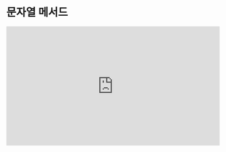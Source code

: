 # 문자열 메서드

<iframe
  loading="lazy"
  width="560"
  height="315"
  className="youtube" src="https://www.youtube.com/embed/D4xUOyss96k"
  title="YouTube video player"
  frameBorder="0"
  allow="accelerometer; autoplay; clipboard-write; encrypted-media; gyroscope; picture-in-picture"
/>

<iframe
  loading="lazy"
  width="560"
  height="315"
  className="youtube" src="https://www.youtube.com/embed/4_uGNu9IlCU"
  title="YouTube video player"
  frameBorder="0"
  allow="accelerometer; autoplay; clipboard-write; encrypted-media; gyroscope; picture-in-picture"
/>

## 문자열 메서드란?

메서드란 특정 객체에 정의된 함수를 호출하는 것을 뜻합니다.

즉, 문자열이라는 객체에 미리 만들어진 기능들을 사용한다는 뜻입니다.

예: 뒤집기, 다 대문자로 만들기 등...

## 문자의 대소문자 메서드

파이썬에서 대문자를 소문자로, 소문자를 대문자로 바꿀 수 있는 방법이 있습니다.

`title()`은 책 제목 형식(책 제목 형식은 첫 번째 단어의 첫 번째 알파벳이 대문자인 형태)으로 바꿉니다.

`upper()`은 모든 알파벳을 대문자로 전환합니다.

`lower()`은 모든 알파벳을 소문자로 전환합니다.

`casefold()`는 모든 알파벳을 소문자로 전환합니다. `lower()`와 조금 달리 영어가 아닌 문자도 소문자로 전환합니다.

`isupper()`은 모든 알파벳이 대문자인지 알려줍니다.

`islower()`은 모든 알파벳이 소문자인지 알려줍니다.

`istitle()`은 책 제목 형식인지 알려주는 역할을 합니다.

<iframe
  loading="lazy"
  title="Python Playground"
  src="https://trinket.io/embed/python3/75c4671dd7"
  height="400"
/>

## 문자에 대한 정보 구하는 메서드

| 메서드         | 설명                                     |
| :------------- | :--------------------------------------- |
| isalnum()      | 문자가 알파벳과 숫자로만 이루어져 있는지 |
| isalpha()      | 문자가 알파벳으로만 되어있는지           |
| isdecimal()    | 숫자(0~9)로만 이루어져 있는지            |
| isdigit()      | 숫자로만 이루어져 있는지                 |
| isidentifier() | 변수 이름 규칙과 일치하는지              |
| isnumeric()    | 정수로만 이루어져 있는지                 |
| isprintable()  | 출력하는 것이 가능한지                   |
| isspace()      | 스페이스(공백)로만 이루어져 있는지       |

<iframe
  loading="lazy"
  title="Python Playground"
  src="https://trinket.io/embed/python/9da1796e91"
  height="400"
/>

## `len()`

가끔 파이썬에서 문자의 길이를 알아야 할 때가 있습니다.

예를 들어 사용자가 새로운 암호를 `input()` 함수 안에 입력하고 있을 때, 파이썬 프로그램은 암호가 짧아서 조금 더 긴 암호를 넣으라고 물어 볼 수 있습니다.

문자의 길이를 구하기 위해서 `len()` 함수를 사용할 수 있습니다.

`len`은 영어로 '길이'를 뜻하는 `length`의 줄임말입니다.

<iframe
  loading="lazy"
  title="Python Playground"
  src="https://trinket.io/embed/python/41e9ea9617"
  height="400"
/>

## `index()`

`index()` 메서드를 사용하여 문자 안에 또 다른 문자가 존재하는지 알 수 있습니다.

```py
print('abcdef'.index('abc'))
```

만일 문자열이 문자 안에 없다면 에러가 생깁니다.

## `center()`

파이썬에서 센터링이란 문자를 ' '로 둘러싸는 것을 뜻합니다. ' '로 둘러싸여 있지만 가운데에 있는 것처럼 보입니다.

```py
txt = "Hello, World!"
x = txt.center(50)
print(x)
```

`center`에서 첫 번째 숫자는 문자를 센터하는 ' '의 수이고 두 번째는 문자를 센터할 문자입니다.

```py
txt = "Hello, World!"
x = txt.center(50, '|')
print(x)
```

<iframe
  loading="lazy"
  title="Python Playground"
  src="https://trinket.io/embed/python3/6051c25773"
  height="400"
/>

## `partition()`

나쁜 단어 필터링하는 프로그램을 만들겠습니다.

먼저, 나쁜 말을 물어보고 `나는 {나쁜 말}이 아니다`라는 뜻이 있는 문장을 만들었습니다.

그리고, `partition()` 메서드를 사용하여 나쁜 단어를 기준으로 문장을 자르고 그 나쁜 단어 대신 `**`를 넣었습니다.

또 다른 예시를 들어보겠습니다.

이 예시에서 `name`을 기준으로 잘랐습니다. `partitionedSentence`를 출력하면 `("Hello. My ", "name", " is Hyunseung")`가 터미널에 출력됩니다.

인덱싱을 사용하여 `name` 전의 문장과 `name` 후의 문장을 결합했습니다.

<iframe
  loading="lazy"
  title="Python Playground"
  src="https://trinket.io/embed/python/d278186aad"
  height="400"
/>

## ~ in ~

부분문자열은 문자 안의 문자입니다.

예를 들어 문자 `abc`에는 부분문자열 'a','b'등이 존재합니다.

문자 안에 부분문자열이 존재하는지 알기 위하여 우리는 'in'이라는 키워드를 사용할 수 있습니다.

'in'은 한국어로 '안'이라는 뜻으로 "abc가 abcdef 안에 있나요?"라고 파이썬에게 물어보는 것과 같습니다.

<iframe
  loading="lazy"
  title="Python Playground"
  src="https://trinket.io/embed/python/a26965d6fd"
  height="400"
/>

## +와 \*

문자를 `+`를 사용하여 더할 수 있습니다.

하지만 반복되는 패턴을 더하고 싶다면 어떻게 해야 할까요?

다음과 같은 방법도 있습니다.

문자 `*` 숫자는 문자를 숫자만큼 반복하여 되돌려준다는 뜻입니다.

예를 들어 `"Hello" * 2`는 `HelloHello`입니다.

<iframe
  loading="lazy"
  title="Python Playground"
  src="https://trinket.io/embed/python/54f740c487"
  height="400"
/>


<Quiz
  quiz={{
    quizTitle: '파이썬 퀴즈 6',
    quizSynopsis: '문자열 메서드 연습',
    nrOfQuestions: '3',
    questions: [
      {
        question: 'len("Python")을 실행하면 무엇이 출력됩니까?',
        questionType: 'text',
        answerSelectionType: 'single',
        answers: ['3', '4', '5', '6'],
        correctAnswer: '4',
        explanation:
          'Python에는 6개의 문자가 있고 len()은 문자열에서의 문자의 개수를 구하는 메서드이기 때문에 6이 출력됩니다.',
        point: '10'
      },
      {
        question: 'len("python"[0])를 실행하면 무엇이 출력됩니까?',
        questionType: 'text',
        answerSelectionType: 'single',
        answers: ['1', '2', '0', '6'],
        correctAnswer: '1',
        explanation:
          '고난이도 문제: "python"은 6개 문자를 가지고 있지만 "python"[0]는 사실 "p"이기 때문에 1이 출력됩니다.',
        point: '40'
      },
      {
        question:
          '"python"[1]*3 + "python"[2]*3 + "python"[3]*3를 실행하면 무엇이 출력됩니까?',
        questionType: 'text',
        answerSelectionType: 'single',
        answers: ['yyyttthhh', 'ttthhhyyy', 'hhhtttyyy', 'ttttttttt'],
        correctAnswer: '1',
        explanation:
          '고고난이도 문제: "python"[1]*3 + "python"[2]*3 + "python"[3]*3은 "python"의 첫번째 문자를 3번 반복하고 두번째 문자를 3번 반복하고 세번째 문자를 3번 반복하여 "yyyttthhh"가 출력됩니다.',
        point: '50'
      }
    ]
  }}
/>
